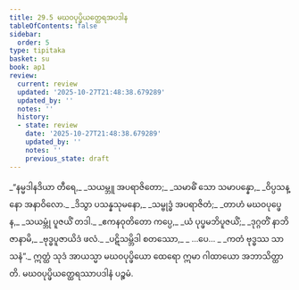 ```yaml
---
title: 29.5 မဃဝပုပ္ဖိယတ္ထေရအပဒါန
tableOfContents: false
sidebar:
  order: 5
type: tipitaka
basket: su
book: ap1
review:
  current: review
  updated: '2025-10-27T21:48:38.679289'
  updated_by: ''
  notes: ''
  history:
  - state: review
    date: '2025-10-27T21:48:38.679289'
    updated_by: ''
    notes: ''
    previous_state: draft
---
```



<ReviewStatus review={frontmatter.review} showDetails={true} />

<HypothesisAnnotation frontmatter={frontmatter} />

<DynamicBreadcrumb />

<Division number="20" book="ap1" e="ch" v="20" p="272">

<Paragraph number="3314" type="verses" book="ap1">
_“နမ္မဒါနဒိယာ တီရေ,_  
_သယမ္ဘူ အပရာဇိတော;_  
_သမာဓိံ သော သမာပန္နော,_  
_ဝိပ္ပသန္နော အနာဝိလော._  

</Paragraph>

</Division>
<Division number="21" book="ap1" e="ch" v="20" p="272">

<Paragraph number="3315" type="verses" book="ap1">
_ဒိသွာ ပသန္နသုမနော,_  
_သမ္ဗုဒ္ဓံ အပရာဇိတံ;_  
_တာဟံ မဃဝပုပ္ဖေန,_  
_သယမ္ဘုံ ပူဇယိံ တဒါ._  

</Paragraph>

</Division>
<Division number="22" book="ap1" e="ch" v="20" p="272">

<Paragraph number="3316" type="verses" book="ap1">
_ဧကနဝုတိတော ကပ္ပေ,_  
_ယံ ပုပ္ဖမဘိပူဇယိံ;_  
_ဒုဂ္ဂတိံ နာဘိဇာနာမိ,_  
_ဗုဒ္ဓပူဇာယိဒံ ဖလံ._  

</Paragraph>

</Division>
<Division number="23" book="ap1" e="ch" v="20" p="272">

<Paragraph number="3317" type="verses" book="ap1">
_ပဋိသမ္ဘိဒါ စတဿော,_  
_ …ပေ… _  
_ကတံ ဗုဒ္ဓဿ သာသနံ”._  

</Paragraph>

<Paragraph number="3318" book="ap1">
ဣတ္ထံ သုဒံ အာယသ္မာ မဃဝပုပ္ဖိယော ထေရော ဣမာ ဂါထာယော အဘာသိတ္ထာတိ.

</Paragraph>
</Division>

<Paragraph number="3319" type="center" book="ap1">
မဃဝပုပ္ဖိယတ္ထေရဿာပဒါနံ ပဉ္စမံ.
</Paragraph>